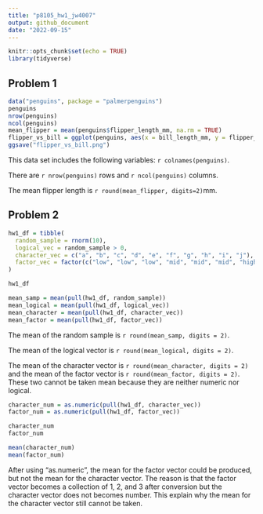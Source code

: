 ```yaml
---
title: "p8105_hw1_jw4007"
output: github_document
date: "2022-09-15"
---
```


```r
knitr::opts_chunk$set(echo = TRUE)
library(tidyverse)
```

## Problem 1

```r
data("penguins", package = "palmerpenguins")
penguins
nrow(penguins)
ncol(penguins)
mean_flipper = mean(penguins$flipper_length_mm, na.rm = TRUE)
flipper_vs_bill = ggplot(penguins, aes(x = bill_length_mm, y = flipper_length_mm, color = species)) + geom_point()
ggsave("flipper_vs_bill.png")
```

This data set includes the following variables: `r colnames(penguins)`. 

There are `r nrow(penguins)` rows and `r ncol(penguins)` columns.

The mean flipper length is `r round(mean_flipper, digits=2)`mm.

## Problem 2
```r
hw1_df = tibble(
  random_sample = rnorm(10),
  logical_vec = random_sample > 0,
  character_vec = c("a", "b", "c", "d", "e", "f", "g", "h", "i", "j"),
  factor_vec = factor(c("low", "low", "low", "mid", "mid", "mid", "high", "high", "high", "high"))
)

hw1_df

mean_samp = mean(pull(hw1_df, random_sample))
mean_logical = mean(pull(hw1_df, logical_vec))
mean_character = mean(pull(hw1_df, character_vec))
mean_factor = mean(pull(hw1_df, factor_vec))

```
The mean of the random sample is `r round(mean_samp, digits = 2)`.

The mean of the logical vector is `r round(mean_logical, digits = 2)`.

The mean of the character vector is `r round(mean_character, digits = 2)` and the mean of the factor vector is `r round(mean_factor, digits = 2)`. These two cannot be taken mean because they are neither numeric nor logical.

```r

character_num = as.numeric(pull(hw1_df, character_vec))
factor_num = as.numeric(pull(hw1_df, factor_vec))

character_num 
factor_num

mean(character_num)
mean(factor_num) 
```
After using "as.numeric", the mean for the factor vector could be produced, but not the mean for the character vector. The reason is that the factor vector becomes a collection of 1, 2, and 3 after conversion but the character vector does not becomes number. This explain why the mean for the character vector still cannot be taken.



